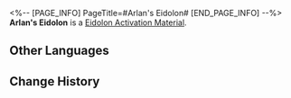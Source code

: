 <%-- [PAGE_INFO]
PageTitle=#Arlan's Eidolon#
[END_PAGE_INFO] --%>
{{Item Infobox
|id          = 11008
|image       = Item Arlan's Eidolon.png
|type        = Eidolon Activation Material
|invCategory = 
|rarity      = 4
|effect      = 
|description = Material for raising Arlan's Eidolon Level.
}}
'''Arlan's Eidolon''' is a [[Eidolon Activation Material]].

==Other Languages==
{{Other Languages
|en   = Arlan's Eidolon
|zhs  = 【阿兰】的星魂
|zht  = 【阿蘭】的星魂
|ja   = 「アーラン」の星魂
|ko   = [아를란]의 성혼
|es   = Eidolon de Arlan
|fr   = Eidolon d'Arlan
|ru   = Эйдолон Арлана
|th   = Eidolon ของ Arlan
|vi   = Tinh Hồn Arlan
|de   = Arlans Eidolon
|id   = Arlan's Eidolon
|pt   = Eidolon de Arlan
}}

==Change History==
{{Change History|1.0}}